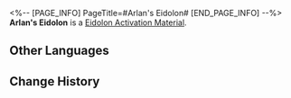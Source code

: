 <%-- [PAGE_INFO]
PageTitle=#Arlan's Eidolon#
[END_PAGE_INFO] --%>
{{Item Infobox
|id          = 11008
|image       = Item Arlan's Eidolon.png
|type        = Eidolon Activation Material
|invCategory = 
|rarity      = 4
|effect      = 
|description = Material for raising Arlan's Eidolon Level.
}}
'''Arlan's Eidolon''' is a [[Eidolon Activation Material]].

==Other Languages==
{{Other Languages
|en   = Arlan's Eidolon
|zhs  = 【阿兰】的星魂
|zht  = 【阿蘭】的星魂
|ja   = 「アーラン」の星魂
|ko   = [아를란]의 성혼
|es   = Eidolon de Arlan
|fr   = Eidolon d'Arlan
|ru   = Эйдолон Арлана
|th   = Eidolon ของ Arlan
|vi   = Tinh Hồn Arlan
|de   = Arlans Eidolon
|id   = Arlan's Eidolon
|pt   = Eidolon de Arlan
}}

==Change History==
{{Change History|1.0}}